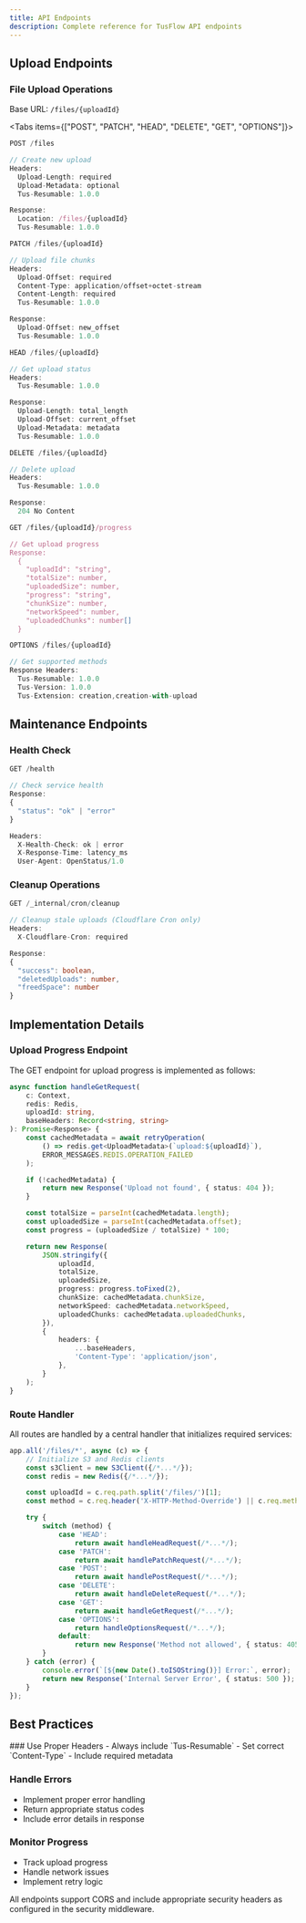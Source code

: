 ```yaml
---
title: API Endpoints
description: Complete reference for TusFlow API endpoints
---
```



## Upload Endpoints

### File Upload Operations

Base URL: `/files/{uploadId}`

<Tabs items={["POST", "PATCH", "HEAD", "DELETE", "GET", "OPTIONS"]}>
  ```typescript tab="POST"
  POST /files
  
  // Create new upload
  Headers:
    Upload-Length: required
    Upload-Metadata: optional
    Tus-Resumable: 1.0.0
  
  Response:
    Location: /files/{uploadId}
    Tus-Resumable: 1.0.0
  ```

  ```typescript tab="PATCH"
  PATCH /files/{uploadId}
  
  // Upload file chunks
  Headers:
    Upload-Offset: required
    Content-Type: application/offset+octet-stream
    Content-Length: required
    Tus-Resumable: 1.0.0
  
  Response:
    Upload-Offset: new_offset
    Tus-Resumable: 1.0.0
  ```

  ```typescript tab="HEAD"
  HEAD /files/{uploadId}
  
  // Get upload status
  Headers:
    Tus-Resumable: 1.0.0
  
  Response:
    Upload-Length: total_length
    Upload-Offset: current_offset
    Upload-Metadata: metadata
    Tus-Resumable: 1.0.0
  ```

  ```typescript tab="DELETE"
  DELETE /files/{uploadId}
  
  // Delete upload
  Headers:
    Tus-Resumable: 1.0.0
  
  Response:
    204 No Content
  ```

  ```typescript tab="GET"
  GET /files/{uploadId}/progress
  
  // Get upload progress
  Response:
    {
      "uploadId": "string",
      "totalSize": number,
      "uploadedSize": number,
      "progress": "string",
      "chunkSize": number,
      "networkSpeed": number,
      "uploadedChunks": number[]
    }
  ```

  ```typescript tab="OPTIONS"
  OPTIONS /files/{uploadId}
  
  // Get supported methods
  Response Headers:
    Tus-Resumable: 1.0.0
    Tus-Version: 1.0.0
    Tus-Extension: creation,creation-with-upload
  ```
</Tabs>

## Maintenance Endpoints

### Health Check

```typescript
GET /health

// Check service health
Response:
{
  "status": "ok" | "error"
}

Headers:
  X-Health-Check: ok | error
  X-Response-Time: latency_ms
  User-Agent: OpenStatus/1.0
```

### Cleanup Operations

```typescript
GET /_internal/cron/cleanup

// Cleanup stale uploads (Cloudflare Cron only)
Headers:
  X-Cloudflare-Cron: required

Response:
{
  "success": boolean,
  "deletedUploads": number,
  "freedSpace": number
}
```

## Implementation Details

### Upload Progress Endpoint

The GET endpoint for upload progress is implemented as follows:

```typescript
async function handleGetRequest(
    c: Context,
    redis: Redis,
    uploadId: string,
    baseHeaders: Record<string, string>
): Promise<Response> {
    const cachedMetadata = await retryOperation(
        () => redis.get<UploadMetadata>(`upload:${uploadId}`),
        ERROR_MESSAGES.REDIS.OPERATION_FAILED
    );

    if (!cachedMetadata) {
        return new Response('Upload not found', { status: 404 });
    }

    const totalSize = parseInt(cachedMetadata.length);
    const uploadedSize = parseInt(cachedMetadata.offset);
    const progress = (uploadedSize / totalSize) * 100;

    return new Response(
        JSON.stringify({
            uploadId,
            totalSize,
            uploadedSize,
            progress: progress.toFixed(2),
            chunkSize: cachedMetadata.chunkSize,
            networkSpeed: cachedMetadata.networkSpeed,
            uploadedChunks: cachedMetadata.uploadedChunks,
        }),
        {
            headers: {
                ...baseHeaders,
                'Content-Type': 'application/json',
            },
        }
    );
}
```

### Route Handler

All routes are handled by a central handler that initializes required services:

```typescript
app.all('/files/*', async (c) => {
    // Initialize S3 and Redis clients
    const s3Client = new S3Client({/*...*/});
    const redis = new Redis({/*...*/});

    const uploadId = c.req.path.split('/files/')[1];
    const method = c.req.header('X-HTTP-Method-Override') || c.req.method;

    try {
        switch (method) {
            case 'HEAD':
                return await handleHeadRequest(/*...*/);
            case 'PATCH':
                return await handlePatchRequest(/*...*/);
            case 'POST':
                return await handlePostRequest(/*...*/);
            case 'DELETE':
                return await handleDeleteRequest(/*...*/);
            case 'GET':
                return await handleGetRequest(/*...*/);
            case 'OPTIONS':
                return handleOptionsRequest(/*...*/);
            default:
                return new Response('Method not allowed', { status: 405 });
        }
    } catch (error) {
        console.error(`[${new Date().toISOString()}] Error:`, error);
        return new Response('Internal Server Error', { status: 500 });
    }
});
```

## Best Practices

<Steps>
  ### Use Proper Headers
  - Always include `Tus-Resumable`
  - Set correct `Content-Type`
  - Include required metadata

  ### Handle Errors
  - Implement proper error handling
  - Return appropriate status codes
  - Include error details in response

  ### Monitor Progress
  - Track upload progress
  - Handle network issues
  - Implement retry logic
</Steps>

<Callout type="info">
  All endpoints support CORS and include appropriate security headers as configured in the security middleware.
</Callout> 